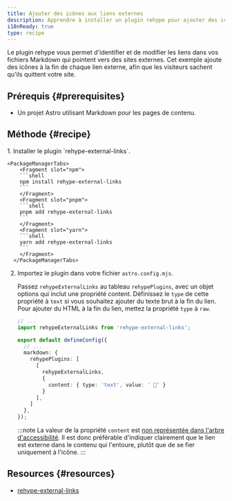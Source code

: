 ```yaml
---
title: Ajouter des icônes aux liens externes
description: Apprendre à installer un plugin rehype pour ajouter des icônes aux liens externes dans vos fichiers Markdown.
i18nReady: true
type: recipe
---
```


Le plugin rehype vous permet d'identifier et de modifier les liens dans vos fichiers Markdown qui pointent vers des sites externes. Cet exemple ajoute des icônes à la fin de chaque lien externe, afin que les visiteurs sachent qu'ils quittent votre site.

## Prérequis \{#prerequisites\}

- Un projet Astro utilisant Markdown pour les pages de contenu.

## Méthode \{#recipe\}

<Steps>
1. Installer le plugin `rehype-external-links`.

    <PackageManagerTabs>
        <Fragment slot="npm">
        ```shell
        npm install rehype-external-links
        ```
        </Fragment>
        <Fragment slot="pnpm">
        ```shell
        pnpm add rehype-external-links
        ```
        </Fragment>
        <Fragment slot="yarn">
        ```shell
        yarn add rehype-external-links
        ```
        </Fragment>
      </PackageManagerTabs>

2. Importez le plugin dans votre fichier `astro.config.mjs`.

    Passez `rehypeExternalLinks` au tableau `rehypePlugins`, avec un objet options qui inclut une propriété content. Définissez le `type` de cette propriété à `text` si vous souhaitez ajouter du texte brut à la fin du lien. Pour ajouter du HTML à la fin du lien, mettez la propriété `type` à `raw`.
  
      ```ts
      // ...
      import rehypeExternalLinks from 'rehype-external-links';
  
      export default defineConfig({
        // ...
        markdown: {
          rehypePlugins: [
            [
              rehypeExternalLinks,
              {
                content: { type: 'text', value: ' 🔗' }
              }
            ],
          ]
        },
      });
      ```
  
      :::note
        La valeur de la propriété `content` est [non représentée dans l'arbre d'accessibilité](https://developer.mozilla.org/fr-FR/docs/Web/CSS/content#accessibilité). Il est donc préférable d'indiquer clairement que le lien est externe dans le contenu qui l'entoure, plutôt que de se fier uniquement à l'icône.
      :::
</Steps>


## Resources \{#resources\}
- [rehype-external-links](https://www.npmjs.com/package/rehype-external-links)
